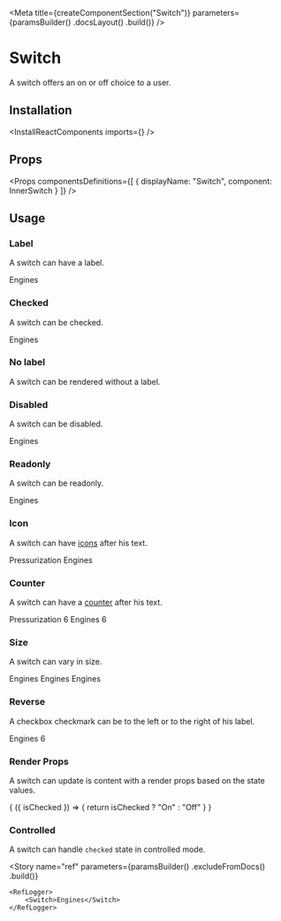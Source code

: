 
<Meta
    title={createComponentSection("Switch")}
    parameters={paramsBuilder()
        .docsLayout(<ReactComponentsLayout sourcePath="/packages/react-components/src/toggle/src" />)
        .build()}
/>

# Switch

A switch offers an on or off choice to a user.

## Installation

<InstallReactComponents imports={<Imports />} />

## Props

<Props
    componentsDefinitions={[
        { displayName: "Switch", component: InnerSwitch }
    ]}
/>

## Usage

### Label

A switch can have a label.

<Preview>
    <Story name="label">
        <Switch>Engines</Switch>
    </Story>
</Preview>

### Checked

A switch can be checked.

<Preview>
    <Story name="checked">
        <Switch defaultChecked>Engines</Switch>
    </Story>
</Preview>


### No label

A switch can be rendered without a label.

<Preview>
    <Story name="no label">
        <Switch />
    </Story>
</Preview>

### Disabled

A switch can be disabled.

<Preview>
    <Story name="disabled">
        <Switch disabled>Engines</Switch>
    </Story>
</Preview>

### Readonly

A switch can be readonly.

<Preview>
    <Story name="readonly">
        <Switch readOnly>Engines</Switch>
    </Story>
</Preview>

### Icon

A switch can have [icons](?path=/docs/materials-icons--page) after his text.

<Preview>
    <Story name="icon">
        <Inline>
            <Switch>
                <Label>Pressurization</Label>
                <LightbulbIcon />
            </Switch>
            <Switch>
                <Label>Engines</Label>
                <IconGroup>
                    <LightbulbIcon /><LightbulbIcon />
                </IconGroup>
            </Switch>
        </Inline>
    </Story>
</Preview>

### Counter

A switch can have a [counter](?path=/docs/components-counter--default-story) after his text.

<Preview>
    <Story name="counter">
        <Inline>
            <Switch>
                <Label>Pressurization</Label>
                <Counter>6</Counter>
            </Switch>
            <Switch>
                <Label>Engines</Label>
                <Counter variant="divider">6</Counter>
            </Switch>
        </Inline>
    </Story>
</Preview>

### Size

A switch can vary in size.

<Preview>
    <Story name="size">
        <Inline align="end">
            <Switch size="small">Engines</Switch>
            <Switch>Engines</Switch>
            <Switch size="large">Engines</Switch>
        </Inline>
    </Story>
</Preview>

### Reverse

A checkbox checkmark can be to the left or to the right of his label.

<Preview>
    <Story name="reverse">
        <Switch reverse>
            <InfoIcon />
            <Label>Engines</Label>
            <Counter variant="divider">6</Counter>
        </Switch>
    </Story>
</Preview>

### Render Props

A switch can update is content with a render props based on the state values.

<Preview>
    <Story name="render props">
        <Switch>
            {
                ({ isChecked }) => {
                    return isChecked ? "On" : "Off"
                }
            }
        </Switch>
    </Story>
</Preview>

### Controlled

A switch can handle `checked` state in controlled mode.

<FilePreview filePath="/switch/stories/ControlledSwitch">
    <ControlledSwitch />
</FilePreview>

<Story
    name="ref"
    parameters={paramsBuilder()
        .excludeFromDocs()
        .build()}
>
    <RefLogger>
        <Switch>Engines</Switch>
    </RefLogger>
</Story>

